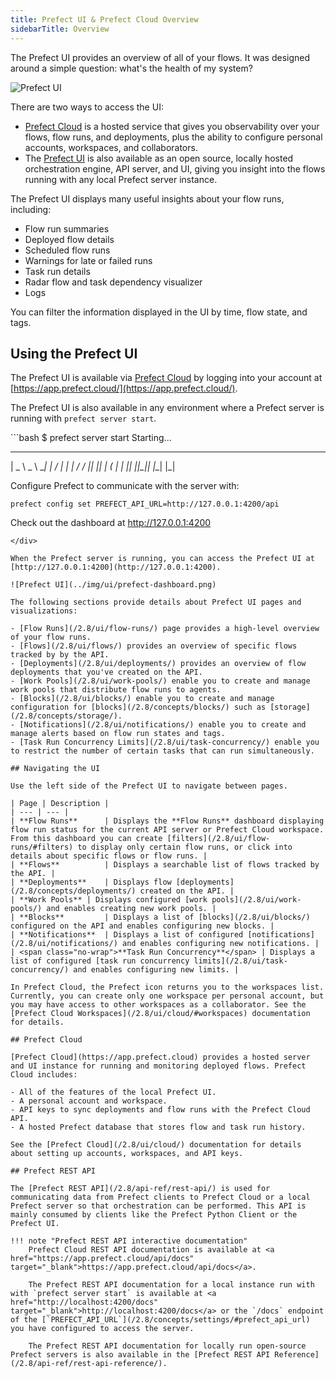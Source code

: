 ```yaml
---
title: Prefect UI & Prefect Cloud Overview
sidebarTitle: Overview
---
```



The Prefect UI provides an overview of all of your flows. It was designed around a simple question: what's the health of my system?

![Prefect UI](../img/ui/prefect-dashboard.png)

There are two ways to access the UI:

- [Prefect Cloud](/2.8/ui/cloud/) is a hosted service that gives you observability over your flows, flow runs, and deployments, plus the ability to configure personal accounts, workspaces, and collaborators.
- The [Prefect UI](#using-the-prefect-ui) is also available as an open source, locally hosted orchestration engine, API server, and UI, giving you insight into the flows running with any local Prefect server instance.

The Prefect UI displays many useful insights about your flow runs, including:

- Flow run summaries
- Deployed flow details
- Scheduled flow runs
- Warnings for late or failed runs
- Task run details 
- Radar flow and task dependency visualizer 
- Logs

You can filter the information displayed in the UI by time, flow state, and tags.

## Using the Prefect UI

The Prefect UI is available via [Prefect Cloud](/2.8/ui/cloud/) by logging into your account at [https://app.prefect.cloud/](https://app.prefect.cloud/).

The Prefect UI is also available in any environment where a Prefect server is running with `prefect server start`.

<div class="terminal">
```bash
$ prefect server start
Starting...

 ___ ___ ___ ___ ___ ___ _____ 
| _ \ _ \ __| __| __/ __|_   _|
|  _/   / _|| _|| _| (__  | |
|_| |_|_\___|_| |___\___| |_|

Configure Prefect to communicate with the server with:

    prefect config set PREFECT_API_URL=http://127.0.0.1:4200/api

Check out the dashboard at http://127.0.0.1:4200
```
</div>

When the Prefect server is running, you can access the Prefect UI at [http://127.0.0.1:4200](http://127.0.0.1:4200).

![Prefect UI](../img/ui/prefect-dashboard.png)

The following sections provide details about Prefect UI pages and visualizations:

- [Flow Runs](/2.8/ui/flow-runs/) page provides a high-level overview of your flow runs.
- [Flows](/2.8/ui/flows/) provides an overview of specific flows tracked by by the API.
- [Deployments](/2.8/ui/deployments/) provides an overview of flow deployments that you've created on the API.
- [Work Pools](/2.8/ui/work-pools/) enable you to create and manage work pools that distribute flow runs to agents.
- [Blocks](/2.8/ui/blocks/) enable you to create and manage configuration for [blocks](/2.8/concepts/blocks/) such as [storage](/2.8/concepts/storage/).
- [Notifications](/2.8/ui/notifications/) enable you to create and manage alerts based on flow run states and tags.
- [Task Run Concurrency Limits](/2.8/ui/task-concurrency/) enable you to restrict the number of certain tasks that can run simultaneously.

## Navigating the UI

Use the left side of the Prefect UI to navigate between pages.

| Page | Description |
| --- | --- |
| **Flow Runs**      | Displays the **Flow Runs** dashboard displaying flow run status for the current API server or Prefect Cloud workspace. From this dashboard you can create [filters](/2.8/ui/flow-runs/#filters) to display only certain flow runs, or click into details about specific flows or flow runs. |
| **Flows**          | Displays a searchable list of flows tracked by the API. |
| **Deployments**    | Displays flow [deployments](/2.8/concepts/deployments/) created on the API. |
| **Work Pools** | Displays configured [work pools](/2.8/ui/work-pools/) and enables creating new work pools. |
| **Blocks**         | Displays a list of [blocks](/2.8/ui/blocks/) configured on the API and enables configuring new blocks. |
| **Notifications**  | Displays a list of configured [notifications](/2.8/ui/notifications/) and enables configuring new notifications. |
| <span class="no-wrap">**Task Run Concurrency**</span> | Displays a list of configured [task run concurrency limits](/2.8/ui/task-concurrency/) and enables configuring new limits. |

In Prefect Cloud, the Prefect icon returns you to the workspaces list. Currently, you can create only one workspace per personal account, but you may have access to other workspaces as a collaborator. See the [Prefect Cloud Workspaces](/2.8/ui/cloud/#workspaces) documentation for details. 

## Prefect Cloud

[Prefect Cloud](https://app.prefect.cloud) provides a hosted server and UI instance for running and monitoring deployed flows. Prefect Cloud includes:

- All of the features of the local Prefect UI.
- A personal account and workspace.
- API keys to sync deployments and flow runs with the Prefect Cloud API.
- A hosted Prefect database that stores flow and task run history.

See the [Prefect Cloud](/2.8/ui/cloud/) documentation for details about setting up accounts, workspaces, and API keys.

## Prefect REST API

The [Prefect REST API](/2.8/api-ref/rest-api/) is used for communicating data from Prefect clients to Prefect Cloud or a local Prefect server so that orchestration can be performed. This API is mainly consumed by clients like the Prefect Python Client or the Prefect UI.

!!! note "Prefect REST API interactive documentation"
    Prefect Cloud REST API documentation is available at <a href="https://app.prefect.cloud/api/docs" target="_blank">https://app.prefect.cloud/api/docs</a>.

    The Prefect REST API documentation for a local instance run with with `prefect server start` is available at <a href="http://localhost:4200/docs" target="_blank">http://localhost:4200/docs</a> or the `/docs` endpoint of the [`PREFECT_API_URL`](/2.8/concepts/settings/#prefect_api_url) you have configured to access the server.

    The Prefect REST API documentation for locally run open-source Prefect servers is also available in the [Prefect REST API Reference](/2.8/api-ref/rest-api-reference/).
